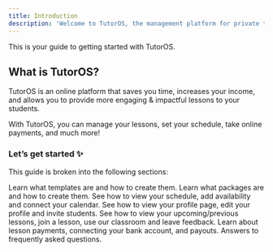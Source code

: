 ```yaml
---
title: Introduction
description: 'Welcome to TutorOS, the management platform for private tutors.'
---
```


This is your guide to getting started with TutorOS.

## What is TutorOS?

TutorOS is an online platform that saves you time, increases your income, and allows you to provide more engaging & impactful lessons to your students.

With TutorOS, you can manage your lessons, set your schedule, take online payments, and much more!

### Let’s get started ✨

This guide is broken into the following sections:

<CardGroup cols={2}>
  <Card
    title="Lesson Templates"
    icon="folder"
    href="templates/lesson-template-intro"
  >
    Learn what templates are and how to create them.
  </Card>
  <Card
    title="Lesson Packages"
    icon="box-open"
    href="templates/lesson-template-intro"
  >
    Learn what packages are and how to create them.
  </Card>
  <Card
    title="Schedule"
    icon="calendar"
    href="schedule/manage-availability"
  >
    See how to view your schedule, add availability and connect your calendar.
  </Card>
  <Card
    title="Profile"
    icon="user"
    href="profile/profile-page"
  >
    See how to view your profile page, edit your profile and invite students.
  </Card>
  <Card
    title="Managing Lessons"
    icon="book-open"
    color="#777FD7"
    href="lessons/viewing-lessons"
  >
    See how to view your upcoming/previous lessons, join a lesson, use our classroom and
    leave feedback.
  </Card>
  <Card
    title="Payments"
    icon="credit-card"
    href="payments/payments-intro"
  >
    Learn about lesson payments, connecting your bank account, and payouts.
  </Card>
  <Card
    title="FAQ"
    icon="question"
    href="faq/general-questions"
  >
    Answers to frequently asked questions.
  </Card>
</CardGroup>
